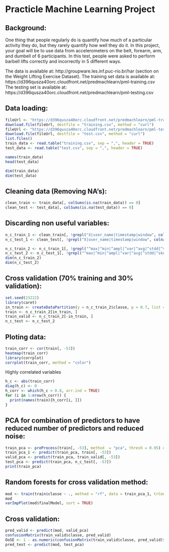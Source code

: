 Practicle Machine Learning Project
=================================

## Background:  

One thing that people regularly do is quantify how much of a particular activity they do, but they rarely quantify how well they do it. In this project, your goal will be to use data from accelerometers on the belt, forearm, arm, and dumbell of 6 participants. In this test, people were asked to perform barbell lifts correctly and incorrectly in 5 different ways. 

The data is available at: http://groupware.les.inf.puc-rio.br/har (section on the Weight Lifting Exercise Dataset). 
The training set data is available at: https://d396qusza40orc.cloudfront.net/predmachlearn/pml-training.csv
The testing set is available at: https://d396qusza40orc.cloudfront.net/predmachlearn/pml-testing.csv

## Data loading:

```r
fileUrl <- "https://d396qusza40orc.cloudfront.net/predmachlearn/pml-training.csv"
download.file(fileUrl, destfile = "training.csv", method = "curl")
fileUrl <- "https://d396qusza40orc.cloudfront.net/predmachlearn/pml-testing.csv"
download.file(fileUrl, destfile = "test.csv", method = "curl")
list.files()
train_data <- read.table("training.csv", sep = ",", header = TRUE)
test_data <- read.table("test.csv", sep = ",", header = TRUE)

names(train_data)
head(test_data)

dim(train_data)
dim(test_data)
```

## Cleaning data (Removing NA's):

```r
clean_train <- train_data[, colSums(is.na(train_data)) == 0]
clean_test <- test_data[, colSums(is.na(test_data)) == 0]
```

## Discarding non useful variables:

```r
n_c_train_1 <- clean_train[, !grepl("X|user_name|timestamp|window", colnames(clean_train))]
n_c_test_1 <- clean_test[, !grepl("X|user_name|timestamp|window", colnames(clean_test))]

n_c_train_2 <- n_c_train_1[, !grepl("^max|^min|^ampl|^var|^avg|^stdd|^ske|^kurt", colnames(n_c_train_1))]
n_c_test_2 <- n_c_test_1[, !grepl("^max|^min|^ampl|^var|^avg|^stdd|^ske|^kurt", colnames(n_c_test_1))]
dim(n_c_train_2)
dim(n_c_test_2)
```

## Cross validation (70% training and 30% validation):

```r
set.seed(23222)
library(caret)
in_train <- createDataPartition(y = n_c_train_2$classe, p = 0.7, list = FALSE)
train <- n_c_train_2[in_train, ]
train_valid <- n_c_train_2[-in_train, ]
n_c_test <- n_c_test_2
```
## Ploting data:

```r
train_corr <- cor(train[, -53])
heatmap(train_corr)
library(corrplot)
corrplot(train_corr, method = "color")
```

Highly correlated variables
```r
h_c <- abs(train_corr)
diag(h_c) <- 0
h_corr <- which(h_c > 0.8, arr.ind = TRUE)
for (i in 1:nrow(h_corr)) {
  print(names(train)[h_corr[i, ]])
}
```

## PCA for combination of predictors to have reduced number of predictors and reduced noise:

```r
train_pca <- preProcess(train[, -53], method  = "pca", thresh = 0.95) # 0.9
train_pca_1 <- predict(train_pca, train[, -53])
valid_pca <- predict(train_pca, train_valid[, -53])
test_pca <- predict(train_pca, n_c_test[, -53])
print(train_pca)
```

## Random forests for cross validation method:

```r
mod <- train(train$classe ~ ., method = "rf", data = train_pca_1, trControl = trainControl(method = "cv", 5)) # 5
mod
varImpPlot(mod$finalModel, sort = TRUE)
```

## Cross validation:

```r
pred_valid <- predict(mod, valid_pca)
confusionMatrix(train_valid$classe, pred_valid)
OoSE <- 1 - as.numeric(confusionMatrix(train_valid$classe, pred_valid)$overall[1])
pred_test <- predict(mod, test_pca)
```

